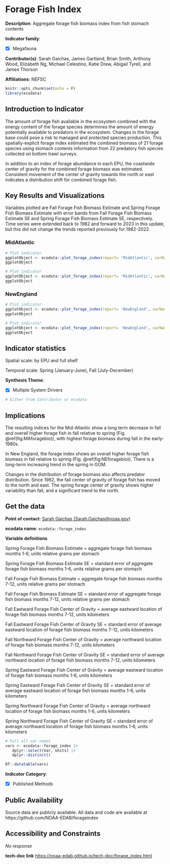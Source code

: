 # Forage Fish Index {#forage_index}

**Description**: Aggregate forage fish biomass index from fish stomach contents

**Indicator family**: 

- [X] Megafauna


**Contributor(s)**: Sarah Gaichas, James Gartland, Brian Smith, Anthony Wood, Elizabeth Ng, Michael Celestino, Katie Drew, Abigail Tyrell, and James Thorson

**Affiliations**: NEFSC

```{r echo=FALSE}
knitr::opts_chunk$set(echo = F)
library(ecodata)
```
## Introduction to Indicator
The amount of forage fish available in the ecosystem combined with the energy content of the forage species determines the amount of energy potentially available to predators in the ecosystem. Changes in the forage base could pose a risk to managed and protected species production. This spatially-explicit forage index estimated the combined biomass of 21 forage species using stomach contents information from 22 predatory fish species collected on bottom trawl surveys. 

In addition to an index of forage abundance in each EPU, the coastwide center of gravity for the combined forage biomass was estimated. Consistent movement of the center of gravity towards the north or east indicates a distribution shift for combined forage fish.

## Key Results and Visualizations
Variables plotted are Fall Forage Fish Biomass Estimate and Spring Forage Fish Biomass Estimate with error bands from Fall Forage Fish Biomass Estimate SE and Spring Forage Fish Biomass Estimate SE, respectively. Time series were extended back to 1982 and forward to 2023 in this update, but this did not change the trends reported previously for 1982-2022.

### MidAtlantic

```{r plot_forage_indexMidAtlanticindex}
# Plot indicator
ggplotObject <- ecodata::plot_forage_index(report= 'MidAtlantic', varName= 'index',n=10)
ggplotObject
```

```{r plot_forage_indexMidAtlanticcog}
# Plot indicator
ggplotObject <- ecodata::plot_forage_index(report= 'MidAtlantic', varName= 'cog',n=10)
ggplotObject
```

### NewEngland

```{r plot_forage_indexNewEnglandindex}
# Plot indicator
ggplotObject <- ecodata::plot_forage_index(report= 'NewEngland', varName= 'index',n=10)
ggplotObject
```

```{r plot_forage_indexNewEnglandcog}
# Plot indicator
ggplotObject <- ecodata::plot_forage_index(report= 'NewEngland', varName= 'cog',n=10)
ggplotObject
```


## Indicator statistics 
Spatial scale: by EPU and full shelf

Temporal scale: Spring (January-June), Fall (July-December)

**Synthesis Theme**:

- [X] Multiple System Drivers


```{r autostats_forage_index}
# Either from Contributor or ecodata
```

## Implications
The resulting indices for the Mid-Atlantic show a long term decrease in fall and overall higher forage fish in fall relative to spring (Fig. \@ref(fig:MAforagebio)), with highest forage biomass during fall in the early-1980s. 

In New England, the forage index shows an overall higher forage fish biomass in fall relative to spring (Fig. \@ref(fig:NEforagebio)). There is a long-term increasing trend in the spring in GOM.  

Changes in the distribution of forage biomass also affects predator distribution. Since 1982, the fall center of gravity of forage fish has moved to the north and east. The spring forage center of gravity shows higher variability than fall, and a significant trend to the north.

## Get the data

**Point of contact**: [Sarah Gaichas (Sarah.Gaichas@noaa.gov)](mailto:Sarah Gaichas (Sarah.Gaichas@noaa.gov)){.email}

**ecodata name**: `ecodata::forage_index`

**Variable definitions**

Spring Forage Fish Biomass Estimate = aggregate forage fish biomass months 1-6, units relative grams per stomach 
Spring Forage Fish Biomass Estimate SE = standard error of aggregate forage fish biomass months 1-6, units relative grams per stomach 
Fall Forage Fish Biomass Estimate = aggregate forage fish biomass months 7-12, units relative grams per stomach 
Fall Forage Fish Biomass Estimate SE = standard error of aggregate forage fish biomass months 7-12, units relative grams per stomach 
Fall Eastward Forage Fish Center of Gravity =  average eastward location of forage fish biomass months 7-12, units kilometers      
Fall Eastward Forage Fish Center of Gravity SE = standard error of average eastward location of forage fish biomass months 7-12, units kilometers 
Fall Northward Forage Fish Center of Gravity = average northward location of forage fish biomass months 7-12, units kilometers      
Fall Northward Forage Fish Center of Gravity SE = standard error of average northward location of forage fish biomass months 7-12, units kilometers 
Spring Eastward Forage Fish Center of Gravity = average eastward location of forage fish biomass months 1-6, units kilometers      
Spring Eastward Forage Fish Center of Gravity SE = standard error of average eastward location of forage fish biomass months 1-6, units kilometers 
Spring Northward Forage Fish Center of Gravity = average northward location of forage fish biomass months 1-6, units kilometers      
Spring Northward Forage Fish Center of Gravity SE = standard error of average northward location of forage fish biomass months 1-6, units kilometers

```{r vars_forage_index}
# Pull all var names
vars <- ecodata::forage_index |>
   dplyr::select(Var, Units) |>
   dplyr::distinct()

DT::datatable(vars)
```
**Indicator Category**:

- [X] Published Methods


## Public Availability

Source data are publicly available. All data and code are available at https://github.com/NOAA-EDAB/forageindex

## Accessibility and Constraints

_No response_

**tech-doc link**
<https://noaa-edab.github.io/tech-doc/forage_index.html>


